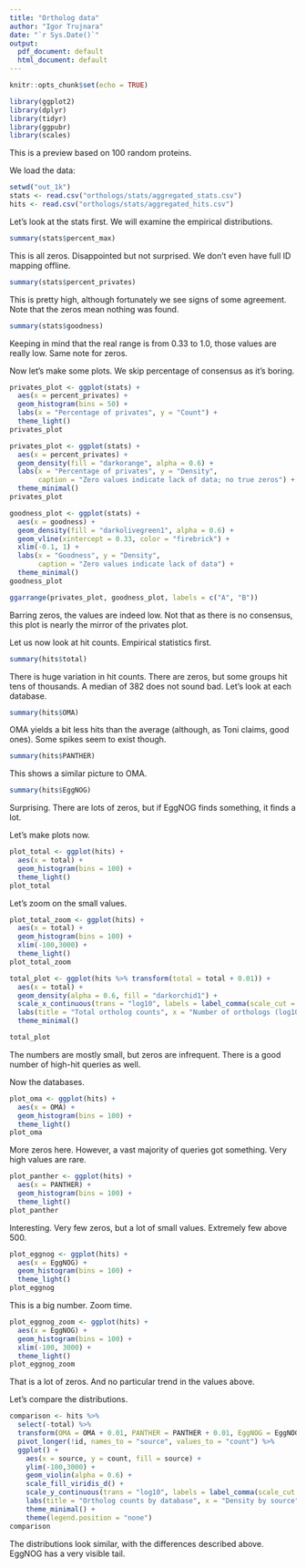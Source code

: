 ```yaml
---
title: "Ortholog data"
author: "Igor Trujnara"
date: "`r Sys.Date()`"
output:
  pdf_document: default
  html_document: default
---
```


```r
knitr::opts_chunk$set(echo = TRUE)
```

```r
library(ggplot2)
library(dplyr)
library(tidyr)
library(ggpubr)
library(scales)
```

This is a preview based on 100 random proteins.

We load the data:
```r
setwd("out_1k")
stats <- read.csv("orthologs/stats/aggregated_stats.csv")
hits <- read.csv("orthologs/stats/aggregated_hits.csv")
```

Let's look at the stats first. We will examine the empirical distributions.
```r
summary(stats$percent_max)
```

This is all zeros. Disappointed but not surprised. We don't even have full ID mapping offline.

```r
summary(stats$percent_privates)
```

This is pretty high, although fortunately we see signs of some agreement. Note that the zeros mean nothing was found.

```r
summary(stats$goodness)
```

Keeping in mind that the real range is from 0.33 to 1.0, those values are really low. Same note for zeros.

Now let's make some plots. We skip percentage of consensus as it's boring.
```r
privates_plot <- ggplot(stats) +
  aes(x = percent_privates) +
  geom_histogram(bins = 50) +
  labs(x = "Percentage of privates", y = "Count") +
  theme_light()
privates_plot
```

```r
privates_plot <- ggplot(stats) +
  aes(x = percent_privates) +
  geom_density(fill = "darkorange", alpha = 0.6) +
  labs(x = "Percentage of privates", y = "Density",
       caption = "Zero values indicate lack of data; no true zeros") +
  theme_minimal()
privates_plot
```

```r
goodness_plot <- ggplot(stats) +
  aes(x = goodness) +
  geom_density(fill = "darkolivegreen1", alpha = 0.6) +
  geom_vline(xintercept = 0.33, color = "firebrick") +
  xlim(-0.1, 1) +
  labs(x = "Goodness", y = "Density",
       caption = "Zero values indicate lack of data") +
  theme_minimal()
goodness_plot
```

```r
ggarrange(privates_plot, goodness_plot, labels = c("A", "B"))
```

Barring zeros, the values are indeed low. Not that as there is no consensus, this plot is nearly the mirror of the privates plot.

Let us now look at hit counts. Empirical statistics first.
```r
summary(hits$total)
```

There is huge variation in hit counts. There are zeros, but some groups hit tens of thousands. A median of 382 does not sound bad. Let's look at each database.

```r
summary(hits$OMA)
```

OMA yields a bit less hits than the average (although, as Toni claims, good ones). Some spikes seem to exist though.

```r
summary(hits$PANTHER)
```

This shows a similar picture to OMA.

```r
summary(hits$EggNOG)
```

Surprising. There are lots of zeros, but if EggNOG finds something, it finds a lot.

Let's make plots now.
```r
plot_total <- ggplot(hits) +
  aes(x = total) +
  geom_histogram(bins = 100) +
  theme_light()
plot_total
```

Let's zoom on the small values.

```r
plot_total_zoom <- ggplot(hits) +
  aes(x = total) +
  geom_histogram(bins = 100) +
  xlim(-100,3000) +
  theme_light()
plot_total_zoom
```

```r
total_plot <- ggplot(hits %>% transform(total = total + 0.01)) +
  aes(x = total) +
  geom_density(alpha = 0.6, fill = "darkorchid1") +
  scale_x_continuous(trans = "log10", labels = label_comma(scale_cut = cut_short_scale())) +
  labs(title = "Total ortholog counts", x = "Number of orthologs (log10 scale)", y = "Density") +
  theme_minimal()

total_plot
```

The numbers are mostly small, but zeros are infrequent. There is a good number of high-hit queries as well.

Now the databases.

```r
plot_oma <- ggplot(hits) +
  aes(x = OMA) +
  geom_histogram(bins = 100) +
  theme_light()
plot_oma
```

More zeros here. However, a vast majority of queries got something. Very high values are rare.

```r
plot_panther <- ggplot(hits) +
  aes(x = PANTHER) +
  geom_histogram(bins = 100) +
  theme_light()
plot_panther
```

Interesting. Very few zeros, but a lot of small values. Extremely few above 500.

```r
plot_eggnog <- ggplot(hits) +
  aes(x = EggNOG) +
  geom_histogram(bins = 100) +
  theme_light()
plot_eggnog
```

This is a big number. Zoom time.

```r
plot_eggnog_zoom <- ggplot(hits) +
  aes(x = EggNOG) +
  geom_histogram(bins = 100) +
  xlim(-100, 3000) +
  theme_light()
plot_eggnog_zoom
```

That is a lot of zeros. And no particular trend in the values above.

Let's compare the distributions.

```r
comparison <- hits %>%
  select(-total) %>%
  transform(OMA = OMA + 0.01, PANTHER = PANTHER + 0.01, EggNOG = EggNOG + 0.01) %>%
  pivot_longer(!id, names_to = "source", values_to = "count") %>%
  ggplot() +
    aes(x = source, y = count, fill = source) +
    ylim(-100,3000) +
    geom_violin(alpha = 0.6) +
    scale_fill_viridis_d() +
    scale_y_continuous(trans = "log10", labels = label_comma(scale_cut = cut_short_scale())) +
    labs(title = "Ortholog counts by database", x = "Density by source", y = "Number of orthologs (log10 scale)") +
    theme_minimal() +
    theme(legend.position = "none")
comparison
```

The distributions look similar, with the differences described above. EggNOG has a very visible tail.

